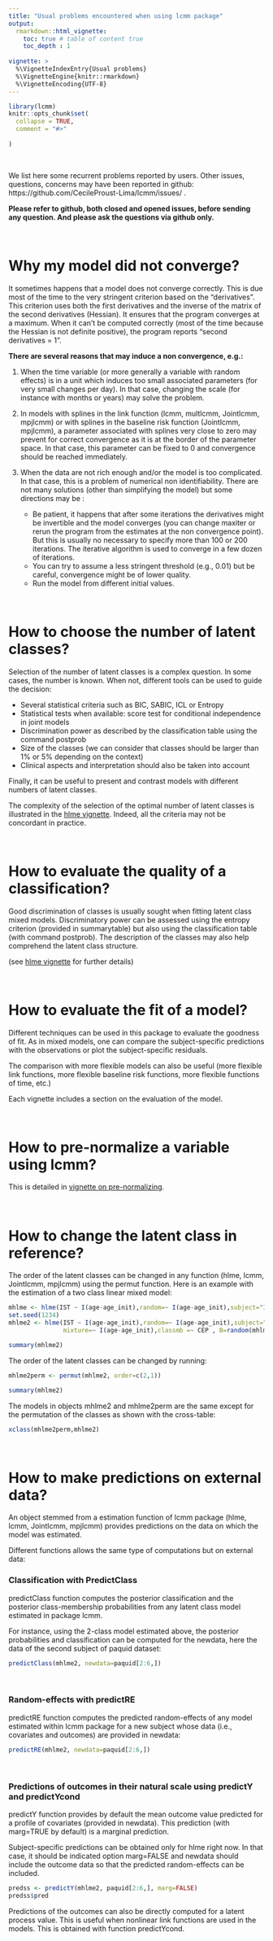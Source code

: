 ```yaml
---
title: "Usual problems encountered when using lcmm package"
output: 
  rmarkdown::html_vignette:
    toc: true # table of content true
    toc_depth : 1  
    
vignette: >
  %\VignetteIndexEntry{Usual problems}
  %\VignetteEngine{knitr::rmarkdown}
  %\VignetteEncoding{UTF-8}
---
```





```r
library(lcmm)
knitr::opts_chunk$set(
  collapse = TRUE,
  comment = "#>"
  
)
```

&nbsp;

We list here some recurrent problems reported by users. Other issues, questions, concerns may have been reported in github: https://github.com/CecileProust-Lima/lcmm/issues/
.

**Please refer to github, both closed and opened issues, before sending any question. And please ask the questions via github only.**


&nbsp;

# Why my model did not converge?

It sometimes happens that a model does not converge correctly. This is due most of the time to the very stringent criterion based on the "derivatives". This criterion uses both the first derivatives and the inverse of the matrix of the second derivatives (Hessian). It ensures that the program converges at a maximum. When it can't be computed correctly (most of the time because the Hessian is not definite positive), the program reports "second derivatives = 1". 

**There are several reasons that may induce a non convergence, e.g.:**

1. When the time variable (or more generally a variable with random effects) is in a unit which induces too small associated parameters (for very small changes per day). In that case, changing the scale (for instance with months or years) may solve the problem.

2. In models with splines in the link function (lcmm, multlcmm, Jointlcmm, mpjlcmm) or with splines in the baseline risk function (Jointlcmm, mpjlcmm), a parameter associated with splines very close to zero may prevent for correct convergence as it is at the border of the parameter space. In that case, this parameter can be fixed to 0 and convergence should be reached immediately.
   
3. When the data are not rich enough and/or the model is too complicated. In that case, this is a problem of numerical non identifiability. There are not many solutions (other than simplifying the model) but some directions may be :
    * Be patient, it happens that after some iterations the derivatives might be invertible and the model converges (you can change maxiter or rerun the program from the estimates at the non convergence point). But this is usually no necessary to specify more than 100 or 200 iterations. The iterative algorithm is used to converge in a few dozen of iterations. 
    * You can try to assume a less stringent threshold (e.g., 0.01) but be careful, convergence might be of lower quality.   
    * Run the model from different initial values.


&nbsp;

# How to choose the number of latent classes?

Selection of the number of latent classes is a complex question. In some cases, the number is known. When not, different tools can be used to guide the decision:

* Several statistical criteria such as BIC, SABIC, ICL or Entropy
* Statistical tests when available: score test for conditional independence in joint models
* Discrimination power as described by the classification table using the command postprob
* Size of the classes (we can consider that classes should be larger than 1% or 5% depending on the context)
* Clinical aspects and interpretation should also be taken into account

Finally, it can be useful to present and contrast models with different numbers of latent classes.

The complexity of the selection of the optimal number of latent classes is illustrated in the [hlme vignette](latent_class_model_with_hlme.html). Indeed, all the criteria may not be concordant in practice.  


&nbsp;

 
# How to evaluate the quality of a classification?

Good discrimination of classes is usually sought when fitting latent class mixed models. Discriminatory power can be assessed using the entropy criterion (provided in summarytable) but also using the classification table (with command postprob). The description of the classes may also help comprehend the latent class structure. 

(see [hlme vignette](latent_class_model_with_hlme.html) for further details)


&nbsp;

# How to evaluate the fit of a model? 

Different techniques can be used in this package to evaluate the goodness of fit. As in mixed models, one can compare the subject-specific predictions with the observations or plot the subject-specific residuals.

The comparison with more flexible models can also be useful (more flexible link functions, more flexible baseline risk functions, more flexible functions of time, etc.)

Each vignette includes a section on the evaluation of the model. 


&nbsp;

# How to pre-normalize a variable using lcmm? 
  
This is detailed in [vignette on pre-normalizing](pre_normalizing.html).


&nbsp;

# How to change the latent class in reference?

The order of the latent classes can be changed in any function (hlme, lcmm, Jointlcmm, mpjlcmm) using the permut function. 
Here is an example with the estimation of a two class linear mixed model: 

```r
mhlme <- hlme(IST ~ I(age-age_init),random=~ I(age-age_init),subject="ID",data=paquid)
set.seed(1234)
mhlme2 <- hlme(IST ~ I(age-age_init),random=~ I(age-age_init),subject="ID",data=paquid,ng=2,
               mixture=~ I(age-age_init),classmb =~ CEP , B=random(mhlme))
```

```r
summary(mhlme2)
```

The order of the latent classes can be changed by running: 

```r
mhlme2perm <- permut(mhlme2, order=c(2,1))
```

```r
summary(mhlme2)
```

The models in objects mhlme2 and mhlme2perm are the same except for the permutation of the classes as shown with the cross-table:

```r
xclass(mhlme2perm,mhlme2)
```
&nbsp;

# How to make predictions on external data?

An object stemmed from a estimation function of lcmm package (hlme, lcmm, Jointlcmm, mpjlcmm) provides predictions on the data on which the model was estimated. 

Different functions allows the same type of computations but on external data: 

### Classification with PredictClass

predictClass function computes the posterior classification and the posterior class-membership probabilities from any latent class model estimated in package lcmm. 

For instance, using the 2-class model estimated above, the posterior probabilities and classification can be computed for the newdata, here the data of the second subject of paquid dataset:

```r
predictClass(mhlme2, newdata=paquid[2:6,])
```

&nbsp;

### Random-effects with predictRE

predictRE function computes the predicted random-effects of any model estimated within lcmm package for a new subject whose data (i.e., covariates and outcomes) are provided in newdata:

```r
predictRE(mhlme2, newdata=paquid[2:6,])
```

&nbsp;

### Predictions of outcomes in their natural scale using predictY and predictYcond

predictY function provides by default the mean outcome value predicted for a profile of covariates (provided in newdata). This prediction (with marg=TRUE by default) is a marginal prediction. 

Subject-specific predictions can be obtained only for hlme right now. In that case, it should be indicated option marg=FALSE and newdata should include the outcome data so that the predicted random-effects can be included. 

```r
predss <- predictY(mhlme2, paquid[2:6,], marg=FALSE)
predss$pred
```

Predictions of the outcomes can also be directly computed for a latent process value. This is useful when nonlinear link functions are used in the models. This is obtained with function predictYcond. 



